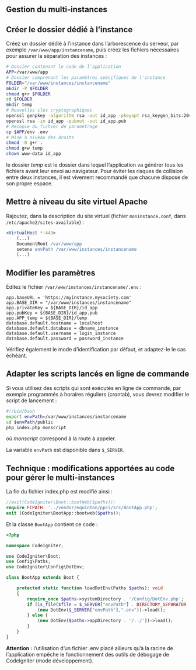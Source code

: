 ::: {.content-visible when-profile="french"}

# Gestion du multi-instances

## Créer le dossier dédié à l'instance

Créez un dossier dédié à l'instance dans l'arborescence du serveur, par exemple `/var/www/app/instancename`, puis créez les fichiers nécessaires pour assurer la séparation des instances :

```bash
# Dossier contenant le code de l'application
APP=/var/www/app
# Dossier comprenant les paramètres spécifiques de l'instance
FOLDER="/var/www/instances/instancename"
mkdir -P $FOLDER
chmod g+r $FOLDER
cd $FOLDER
mkdir temp
# Nouvelles cles cryptographiques
openssl genpkey -algorithm rsa -out id_app -pkeyopt rsa_keygen_bits:2048
openssl rsa -in id_app -pubout -out id_app.pub
# Recopie du fichier de parametrage
cp $APP/env .env
# Mise à niveau des droits
chmod -R g+r .
chmod g+w temp
chown www-data id_app
```

le dossier *temp* est le dossier dans lequel l'application va générer tous les fichiers avant leur envoi au navigateur. Pour éviter les risques de collision entre deux instances, il est vivement recommandé que chacune dispose de son propre espace.

## Mettre à niveau du site virtuel Apache

Rajoutez, dans la description du site virtuel (fichier `moninstance.conf`, dans `/etc/apache2/sites-available`) :

```apache
<VirtualHost *:443>
    (...)
    DocumentRoot /var/www/app
    setenv envPath /var/www/instances/instancename
    (...)  
```

## Modifier les paramètres

Éditez le fichier `/var/www/instances/instancename/.env` :

```env
app.baseURL = 'https://myinstance.mysociety.com'
app.BASE_DIR = "/var/www/instances/instancename"
app.privateKey = ${BASE_DIR}/id_app
app.pubKey = ${BASE_DIR}/id_app.pub
app.APP_temp = ${BASE_DIR}/temp
database.default.hostname = localhost
database.default.database = dbname_instance
database.default.username = login_instance
database.default.password = password_instance
```

Vérifiez également le mode d'identification par défaut, et adaptez-le le cas échéant.

## Adapter les scripts lancés en ligne de commande

Si vous utilisez des scripts qui sont exécutés en ligne de commande, par exemple programmés à horaires réguliers (crontab), vous devrez modifier le script de lancement :

```bash
#!/bin/bash
export envPath=/var/www/instances/instancename
cd $envPath/public
php index.php monscript
```
où *monscript* correspond à la route à appeler.

La variable `envPath` est disponible dans `$_SERVER`.

## Technique : modifications apportées au code pour gérer le multi-instances

La fin du fichier index.php est modifié ainsi : 

```php
//exit(CodeIgniter\Boot::bootWeb($paths));
require FCPATH. '../vendor/equinton/ppci/src/BootApp.php';
exit (CodeIgniter\BootApp::bootweb($paths));
```

Et la classe `BootApp` contient ce code :

```php
<?php

namespace CodeIgniter;

use CodeIgniter\Boot;
use Config\Paths;
use CodeIgniter\Config\DotEnv;

class BootApp extends Boot {

    protected static function loadDotEnv(Paths $paths): void
    {
        require_once $paths->systemDirectory . '/Config/DotEnv.php';
        if (is_file($file = $_SERVER["envPath"] . DIRECTORY_SEPARATOR . ".env") && is_readable($file)) {
            (new DotEnv($_SERVER["envPath"],".env"))->load();
        } else {
            (new DotEnv($paths->appDirectory . '/../'))->load();
        }
    }
}
```

**Attention :** l'utilisation d'un fichier .env placé ailleurs qu'à la racine de l'application empêche le fonctionnement des outils de débogage de CodeIgniter (mode développement).


:::
